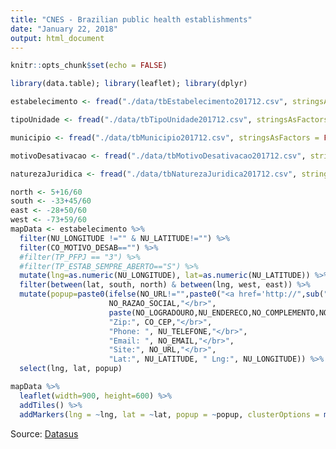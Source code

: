 ```yaml
---
title: "CNES - Brazilian public health establishments"
date: "January 22, 2018"
output: html_document
---
```


```r
knitr::opts_chunk$set(echo = FALSE)
```

```r
library(data.table); library(leaflet); library(dplyr)
```
```r
estabelecimento <- fread("./data/tbEstabelecimento201712.csv", stringsAsFactors = FALSE, data.table=FALSE, verbose = FALSE, showProgress = FALSE)
```

```r
tipoUnidade <- fread("./data/tbTipoUnidade201712.csv", stringsAsFactors = FALSE, data.table=FALSE)
```

```r
municipio <- fread("./data/tbMunicipio201712.csv", stringsAsFactors = FALSE, data.table=FALSE)
```

```r
motivoDesativacao <- fread("./data/tbMotivoDesativacao201712.csv", stringsAsFactors = FALSE, data.table=FALSE)
```

```r
naturezaJuridica <- fread("./data/tbNaturezaJuridica201712.csv", stringsAsFactors = FALSE, data.table=FALSE)
```

```r
north <- 5+16/60
south <- -33+45/60
east <- -28+50/60
west <- -73+59/60
mapData <- estabelecimento %>%
  filter(NU_LONGITUDE !="" & NU_LATITUDE!="") %>%
  filter(CO_MOTIVO_DESAB=="") %>%
  #filter(TP_PFPJ == "3") %>%
  #filter(TP_ESTAB_SEMPRE_ABERTO=="S") %>%
  mutate(lng=as.numeric(NU_LONGITUDE), lat=as.numeric(NU_LATITUDE)) %>%
  filter(between(lat, south, north) & between(lng, west, east)) %>%
  mutate(popup=paste0(ifelse(NO_URL!="",paste0("<a href='http://",sub("http://","",NO_URL),"'>",NO_FANTASIA,"</a>"),NO_FANTASIA),"</br>",
                      NO_RAZAO_SOCIAL,"</br>",
                      paste(NO_LOGRADOURO,NU_ENDERECO,NO_COMPLEMENTO,NO_BAIRRO), "</br>",
                      "Zip:", CO_CEP,"</br>",
                      "Phone: ", NU_TELEFONE,"</br>",
                      "Email: ", NO_EMAIL,"</br>",
                      "Site:", NO_URL,"</br>",
                      "Lat:", NU_LATITUDE, " Lng:", NU_LONGITUDE)) %>%
  select(lng, lat, popup)
```

```r
mapData %>%
  leaflet(width=900, height=600) %>%
  addTiles() %>%
  addMarkers(lng = ~lng, lat = ~lat, popup = ~popup, clusterOptions = markerClusterOptions())
```

Source: [Datasus](http://cnes.datasus.gov.br/)